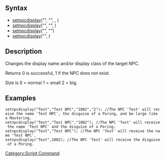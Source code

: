 == Syntax ==
* [[setnpcdisplay]]("<npc name>", "<display name>", <class id>, <size>)
* [[setnpcdisplay]]("<npc name>", "<display name>", <class id>)
* [[setnpcdisplay]]("<npc name>", "<display name>")
* [[setnpcdisplay]]("<npc name>", <class id>)

== Description ==
Changes the display name and/or display class of the target NPC.

Returns 0 is successful, 1 if the NPC does not exist.

Size is 0 = normal 1 = small 2 = big.

== Examples ==
 setnpcdisplay("Test","Test NPC","1002","2"); //The NPC 'Test' will receive the name 'Test NPC', the disguise of a Poring, and be large like a Mastering.
 setnpcdisplay("Test","Test NPC","1002"); //The NPC 'Test' will receive the name 'Test NPC' and the disguise of a Poring.
 setnpcdisplay("Test","Test NPC"); //The NPC 'Test' will receive the name 'Test NPC'.
 setnpcdisplay("Test",1002); //The NPC 'Test' will receive the disguise of a Poring.

[[Category:Script Command]]